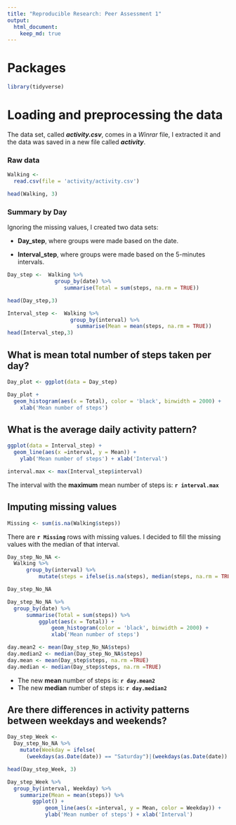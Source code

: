 ```yaml
---
title: "Reproducible Research: Peer Assessment 1"
output: 
  html_document:
    keep_md: true
---
```


# Packages 
```r
library(tidyverse)
```
# Loading and preprocessing the data
The data set, called __*activity.csv*__, comes in a *Winrar* file, I extracted it and the data was saved in a new file called __*activity*__.

### Raw data

```r
Walking <- 
  read.csv(file = 'activity/activity.csv')

head(Walking, 3)
```

### Summary by Day
Ignoring the missing values, I created two data sets: 

  * **Day_step**, where groups were made based on the date.
  
  * **Interval_step**, where groups were made based on the 5-minutes intervals.


```r
Day_step <-  Walking %>% 
               group_by(date) %>% 
                  summarise(Total = sum(steps, na.rm = TRUE))

head(Day_step,3)

Interval_step <-  Walking %>% 
                    group_by(interval) %>% 
                      summarise(Mean = mean(steps, na.rm = TRUE))
head(Interval_step,3)
```
## What is mean total number of steps taken per day?
```r
Day_plot <- ggplot(data = Day_step)

Day_plot + 
  geom_histogram(aes(x = Total), color = 'black', binwidth = 2000) +
    xlab('Mean number of steps')

```

## What is the average daily activity pattern?
```r
ggplot(data = Interval_step) +
  geom_line(aes(x =interval, y = Mean)) +
    ylab('Mean number of steps') + xlab('Interval')

```
```r
interval.max <- max(Interval_step$interval)

```
The interval with the **maximum** mean number of steps is: **`r interval.max`** 



## Imputing missing values
```r
Missing <- sum(is.na(Walking$steps)) 

```
There are **`r Missing`** rows with missing values. I decided to fill the missing values with the median of that interval. 
```r
Day_step_No_NA <-  
  Walking %>%     
      group_by(interval) %>% 
          mutate(steps = ifelse(is.na(steps), median(steps, na.rm = TRUE),                     steps)) 

Day_step_No_NA
```

```r
Day_step_No_NA %>%
  group_by(date) %>% 
      summarise(Total = sum(steps)) %>%
          ggplot(aes(x = Total)) + 
              geom_histogram(color = 'black', binwidth = 2000) +
              xlab('Mean number of steps')

```
```r
day.mean2 <- mean(Day_step_No_NA$steps)
day.median2 <- median(Day_step_No_NA$steps)
day.mean <- mean(Day_step$steps, na.rm =TRUE)
day.median <- median(Day_step$steps, na.rm =TRUE)
```
  * The new **mean** number of steps is: **`r day.mean2`**
  * The new **median** number of steps is: **`r day.median2`**


## Are there differences in activity patterns between weekdays and weekends?

```r
Day_step_Week <-
  Day_step_No_NA %>%
    mutate(Weekday = ifelse(
      (weekdays(as.Date(date)) == "Saturday")|(weekdays(as.Date(date)) == "Sunday"), 'Weekend', 'Weekday'))

head(Day_step_Week, 3)
```
```r
Day_step_Week %>%
  group_by(interval, Weekday) %>%
    summarize(Mean = mean(steps)) %>%
        ggplot() +
            geom_line(aes(x =interval, y = Mean, color = Weekday)) +
            ylab('Mean number of steps') + xlab('Interval')
```
